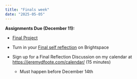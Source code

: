 ```yaml
---
title: "Finals week"
date: "2025-05-05"
---
```


**Assignments Due (December 11):**

* [Final Project](/assignments/Final-project.qmd)
* Turn in your [Final self reflection](/assignments/Final-Self-Assessment-Reflection.qmd) on Brightspace

* Sign up for a Final Reflection Discussion on my calendar at [https://jeremydfoote.com/calendar/](https://jeremydfoote.com/calendar/) (15 minutes)
  * Must happen before December 14th
